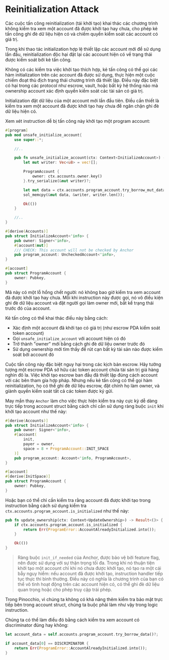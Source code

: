 
# Reinitialization Attack 

Các cuộc tấn công reinitialization (tái khởi tạo) khai thác các chương trình không kiểm tra xem một account đã được khởi tạo hay chưa, cho phép kẻ tấn công ghi đè dữ liệu hiện có và chiếm quyền kiểm soát các account có giá trị.

Trong khi thao tác initialization hợp lệ thiết lập các account mới để sử dụng lần đầu, reinitialization độc hại đặt lại các account hiện có về trạng thái được kiểm soát bởi kẻ tấn công.

Không có các kiểm tra việc khởi tạo thích hợp, kẻ tấn công có thể gọi các hàm initialization trên các account đã được sử dụng, thực hiện một cuộc chiếm đoạt thù địch trạng thái chương trình đã thiết lập. Điều này đặc biệt có hại trong các protocol như escrow, vault, hoặc bất kỳ hệ thống nào mà ownership account xác định quyền kiểm soát các tài sản có giá trị.

Initialization đặt dữ liệu của một account mới lần đầu tiên. Điều cần thiết là kiểm tra xem một account đã được khởi tạo hay chưa để ngăn chặn ghi đè dữ liệu hiện có.

<ArticleSection name="Anchor" id="anchor" level="h2" />

Xem xét instruction dễ bị tấn công này khởi tạo một program account:

```rust
#[program]
pub mod unsafe_initialize_account{
    use super::*;

    //..

    pub fn unsafe_initialize_account(ctx: Context<InitializeAccount>) -> Result<()> {
        let mut writer: Vec<u8> = vec![];

        ProgramAccount {
            owner: ctx.accounts.owner.key()
        }.try_serialize(&mut writer)?;

        let mut data = ctx.accounts.program_account.try_borrow_mut_data()?;
        sol_memcpy(&mut data, &writer, writer.len());

        Ok(())
    }

    //..
}

#[derive(Accounts)]
pub struct InitializeAccount<'info> {
    pub owner: Signer<'info>,
    #[account(mut)]
    /// CHECK: This account will not be checked by Anchor
    pub program_account: UncheckedAccount<'info>,
}

#[account]
pub struct ProgramAccount {
    owner: Pubkey,
}
```

Mã này có một lỗ hổng chết người: nó không bao giờ kiểm tra xem account đã được khởi tạo hay chưa. Mỗi khi instruction này được gọi, nó vô điều kiện ghi đè dữ liệu account và đặt người gọi làm owner mới, bất kể trạng thái trước đó của account.

Kẻ tấn công có thể khai thác điều này bằng cách:
- Xác định một account đã khởi tạo có giá trị (như escrow PDA kiểm soát token account)
- Gọi `unsafe_initialize_account` với account hiện có đó
- Trở thành "owner" mới bằng cách ghi đè dữ liệu owner trước đó
- Sử dụng ownership mới tìm thấy để rút cạn bất kỳ tài sản nào được kiểm soát bởi account đó

Cuộc tấn công này đặc biệt nguy hại trong các kịch bản escrow. Hãy tưởng tượng một escrow PDA sở hữu các token account chứa tài sản trị giá hàng nghìn đô la. Việc khởi tạo escrow ban đầu đã thiết lập đúng cách account với các bên tham gia hợp pháp. Nhưng nếu kẻ tấn công có thể gọi hàm reinitialization, họ có thể ghi đè dữ liệu escrow, đặt chính họ làm owner, và giành quyền kiểm soát tất cả các token được ký gửi.

May mắn thay `Anchor` làm cho việc thực hiện kiểm tra này cực kỳ dễ dàng trực tiếp trong account struct bằng cách chỉ cần sử dụng ràng buộc `init` khi khởi tạo account như thế này:

```rust
#[derive(Accounts)]
pub struct InitializeAccount<'info> {
    pub owner: Signer<'info>,
    #[account(
        init,
        payer = owner,
        space = 8 + ProgramAccount::INIT_SPACE
    )]
    pub program_account: Account<'info, ProgramAccount>,
}

#[account]
#[derive(InitSpace)]
pub struct ProgramAccount {
    owner: Pubkey,
}
```

Hoặc bạn có thể chỉ cần kiểm tra rằng account đã được khởi tạo trong instruction bằng cách sử dụng kiểm tra `ctx.accounts.program_account.is_initialized` như thế này:

```rust
pub fn update_ownership(ctx: Context<UpdateOwnership>) -> Result<()> {
    if ctx.accounts.program_account.is_initialized {
        return Err(ProgramError::AccountAlreadyInitialized.into());
    }

    Ok(())
}
```

> Ràng buộc `init_if_needed` của Anchor, được bảo vệ bởi feature flag, nên được sử dụng với sự thận trọng tối đa. Trong khi nó thuận tiện khởi tạo một account chỉ khi nó chưa được khởi tạo, nó tạo ra một cái bẫy nguy hiểm: nếu account đã được khởi tạo, instruction handler tiếp tục thực thi bình thường. Điều này có nghĩa là chương trình của bạn có thể vô tình hoạt động trên các account hiện có, có thể ghi đè dữ liệu quan trọng hoặc cho phép truy cập trái phép.

<ArticleSection name="Pinocchio" id="pinocchio" level="h2" />

Trong Pinocchio, vì chúng ta không có khả năng thêm kiểm tra bảo mật trực tiếp bên trong account struct, chúng ta buộc phải làm như vậy trong logic instruction.

Chúng ta có thể làm điều đó bằng cách kiểm tra xem account có discriminator đúng hay không:

```rust
let account_data = self.accounts.program_account.try_borrow_data()?;

if account_data[0] == DISCRIMINATOR {
    return Err(ProgramError::AccountAlreadyInitialized.into());
}
```





